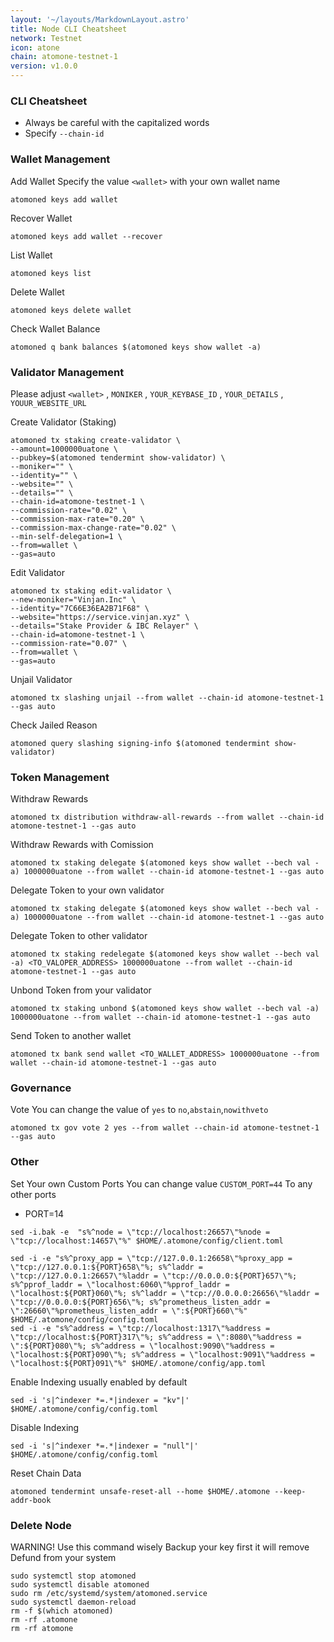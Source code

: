 ```yaml
---
layout: '~/layouts/MarkdownLayout.astro'
title: Node CLI Cheatsheet
network: Testnet
icon: atone
chain: atomone-testnet-1
version: v1.0.0
---
```


### CLI Cheatsheet

- Always be careful with the capitalized words
- Specify `--chain-id`

### Wallet Management

Add Wallet
Specify the value `<wallet>` with your own wallet name

```
atomoned keys add wallet
```

Recover Wallet
```
atomoned keys add wallet --recover
```

List Wallet
```
atomoned keys list
```

Delete Wallet
```
atomoned keys delete wallet
```

Check Wallet Balance
```
atomoned q bank balances $(atomoned keys show wallet -a)
```

### Validator Management

Please adjust `<wallet>` , `MONIKER` , `YOUR_KEYBASE_ID` , `YOUR_DETAILS` , `YOUUR_WEBSITE_URL`

Create Validator (Staking)
```
atomoned tx staking create-validator \
--amount=1000000uatone \
--pubkey=$(atomoned tendermint show-validator) \
--moniker="" \
--identity="" \
--website="" \
--details="" \
--chain-id=atomone-testnet-1 \
--commission-rate="0.02" \
--commission-max-rate="0.20" \
--commission-max-change-rate="0.02" \
--min-self-delegation=1 \
--from=wallet \
--gas=auto
```


Edit Validator
```
atomoned tx staking edit-validator \
--new-moniker="Vinjan.Inc" \
--identity="7C66E36EA2B71F68" \
--website="https://service.vinjan.xyz" \
--details="Stake Provider & IBC Relayer" \
--chain-id=atomone-testnet-1 \
--commission-rate="0.07" \
--from=wallet \
--gas=auto
```

Unjail Validator
```
atomoned tx slashing unjail --from wallet --chain-id atomone-testnet-1 --gas auto
```

Check Jailed Reason
```
atomoned query slashing signing-info $(atomoned tendermint show-validator)
```

### Token Management

Withdraw Rewards
```
atomoned tx distribution withdraw-all-rewards --from wallet --chain-id atomone-testnet-1 --gas auto
```

Withdraw Rewards with Comission
```
atomoned tx staking delegate $(atomoned keys show wallet --bech val -a) 1000000uatone --from wallet --chain-id atomone-testnet-1 --gas auto
```

Delegate Token to your own validator
```
atomoned tx staking delegate $(atomoned keys show wallet --bech val -a) 1000000uatone --from wallet --chain-id atomone-testnet-1 --gas auto
```

Delegate Token to other validator
```
atomoned tx staking redelegate $(atomoned keys show wallet --bech val -a) <TO_VALOPER_ADDRESS> 1000000uatone --from wallet --chain-id atomone-testnet-1 --gas auto
```

Unbond Token from your validator
```
atomoned tx staking unbond $(atomoned keys show wallet --bech val -a) 1000000uatone --from wallet --chain-id atomone-testnet-1 --gas auto
```

Send Token to another wallet
```
atomoned tx bank send wallet <TO_WALLET_ADDRESS> 1000000uatone --from wallet --chain-id atomone-testnet-1 --gas auto
```

### Governance 

Vote
You can change the value of `yes` to `no`,`abstain`,`nowithveto`

```
atomoned tx gov vote 2 yes --from wallet --chain-id atomone-testnet-1 --gas auto
```

### Other

Set Your own Custom Ports
You can change value `CUSTOM_PORT=44` To any other ports

- PORT=14
```  
sed -i.bak -e  "s%^node = \"tcp://localhost:26657\"%node = \"tcp://localhost:14657\"%" $HOME/.atomone/config/client.toml
```
```
sed -i -e "s%^proxy_app = \"tcp://127.0.0.1:26658\"%proxy_app = \"tcp://127.0.0.1:${PORT}658\"%; s%^laddr = \"tcp://127.0.0.1:26657\"%laddr = \"tcp://0.0.0.0:${PORT}657\"%; s%^pprof_laddr = \"localhost:6060\"%pprof_laddr = \"localhost:${PORT}060\"%; s%^laddr = \"tcp://0.0.0.0:26656\"%laddr = \"tcp://0.0.0.0:${PORT}656\"%; s%^prometheus_listen_addr = \":26660\"%prometheus_listen_addr = \":${PORT}660\"%" $HOME/.atomone/config/config.toml
sed -i -e "s%^address = \"tcp://localhost:1317\"%address = \"tcp://localhost:${PORT}317\"%; s%^address = \":8080\"%address = \":${PORT}080\"%; s%^address = \"localhost:9090\"%address = \"localhost:${PORT}090\"%; s%^address = \"localhost:9091\"%address = \"localhost:${PORT}091\"%" $HOME/.atomone/config/app.toml
```

Enable Indexing usually enabled by default
```
sed -i 's|^indexer *=.*|indexer = "kv"|' $HOME/.atomone/config/config.toml
```

Disable Indexing
```
sed -i 's|^indexer *=.*|indexer = "null"|' $HOME/.atomone/config/config.toml
```

Reset Chain Data
```
atomoned tendermint unsafe-reset-all --home $HOME/.atomone --keep-addr-book
```

### Delete Node

WARNING! Use this command wisely 
Backup your key first it will remove Defund from your system

```
sudo systemctl stop atomoned
sudo systemctl disable atomoned
sudo rm /etc/systemd/system/atomoned.service
sudo systemctl daemon-reload
rm -f $(which atomoned)
rm -rf .atomone
rm -rf atomone
```
